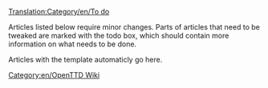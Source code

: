 [[Translation:Category/en/To do]]

Articles listed below require minor changes. Parts of articles that need to be tweaked are marked with the todo box, which should contain more information on what needs to be done.

Articles with the {{en/S|en/Todo}} template automaticly go here.

[[Category:en/OpenTTD Wiki]]